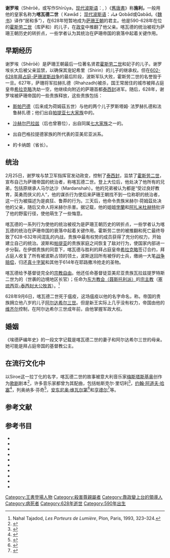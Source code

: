 {{Infobox royalty
|name=喀瓦德二世<br>{{lang|pal|𐭪𐭥𐭠𐭲}}
|royal house=萨珊王朝
|date of burial=
|religion=[[祆教|祆教]]
|death_place=达斯塔吉德（Dastagird）
|death_date={{death date and age|628|9|6|590|df=y}}
|birth_place=
|birth_date=590
|mother=玛利亚（莫里斯皇帝的女儿）
|father=[[霍斯劳二世|霍斯劳二世]]
|dynasty=
|issue=[[阿尔达希尔三世|阿尔达希尔三世]]
|title=伊朗人和非伊朗人的万王之王
|spouse=“罗马人”安祖伊（Anzoy the Roman）
|successor=[[阿尔达希尔三世|阿尔达希尔三世]]
|predecessor=[[霍斯劳二世|霍斯劳二世]]
|full name=
|coronation=
|reign=628年2月25日 –<br />628年9月6日
|succession=[[萨珊王朝|萨珊王朝]]的[[沙汉沙|沙汉沙]]
|caption=印有喀瓦德二世头像的硬币，628年制作于[[雷伊_(伊朗)|雷伊]]|image=Coin of the Sasanian king Kavad II (cropped), minted at Susa in 628.jpg
|place of burial=}}
'''谢罗埃'''（Shērōē，或写作Shīrūya，[[波斯语|现代波斯语]]：{{Lang|fa|شیرویه}}, ）《[[旧唐书|舊唐書]]》称'''施利，'''一般用他的皇家名称为'''喀瓦德二世'''（{{Lang-pal|'''𐭪𐭥𐭠𐭲'''}} Kawād； [[波斯语|现代波斯语]]：قباد Qobād或Qabād。《[[魏书|魏书]]》译作“居和多”），在628年短暂地成为[[萨珊王朝|萨珊王朝]]的君主。他是590-628年在位的[[霍斯劳二世|霍斯劳二世]]（库萨和）的儿子，在[[政變|政变]]中推翻了他父亲。喀瓦德的统治被视为萨珊王朝历史的转折点，一些学者认为其统治在萨珊帝国的衰落中起着关键作用。{{Sfn|Kia|2016}} 

== 早期经历 ==
谢罗埃（Shērōē）是萨珊王朝最后一位著名贤君[[霍斯劳二世|霍斯劳二世]]和妃子{{link-en|玛丽亚（莫里斯皇帝之女）|Maria (daughter of Maurice)|玛丽亚}}的儿子。谢罗埃长大后被父亲监禁，以确保其宠妃希里（Shirin）的儿子{{link-en|马尔达沙|Mardanshah (Sasanian prince)}}的继承权。但在[[拜占庭帝国-萨珊波斯战争_(602-628年)|602-628年拜占庭-萨珊波斯战争]]的最后阶段，波斯军队大败，霍斯劳二世的名誉毁于一旦。627年，萨珊将军拉赫扎德（Rhahzadh)被杀，国王常居住的城市{{link-en|达斯塔吉德|Dastagird}}被拜占庭皇帝[[希拉克略|希拉克略]]洗劫一空，他继续向附近的萨珊首都[[泰西封|泰西封]]进军。随后，628年，谢罗埃被萨珊帝国的一些贵族释放，这些贵族包括： 

*[[斯帕巴德|斯帕巴德]]{{link-en|法鲁克·荷姆茲|Farrukh Hormizd}}（后来成为荷姆茲五世）与他的两个儿子罗斯塔姆· 法罗赫扎德和法鲁赫扎德；他们出自[[伊朗七大家族|帕提亚七大家族]]中的{{link-en|伊斯帕布德罕家族|House of Ispahbudhan}}。 

*[[沙赫尔巴拉兹|沙赫尔巴拉兹]]（后也曾篡位），出自同属[[伊朗七大家族|七大家族]]之一的{{link-en|米黑兰家族|House of Mihran}}。 

*出自巴格拉提德家族的{{link-en|瓦拉兹提罗特斯二世|Varaztirots II Bagratuni}}所代表的亚美尼亚派系。 

*{{link-en|阿巴沙尔省|Abarshahr}}的卡纳朗（省长）。{{sfn|Pourshariati|2008|p=173}}

== 统治 ==
2月25日，谢罗埃与禁卫军指挥官{{link-en|阿斯帕德·古什纳斯普|Aspad Gushnasp}}发动政变，控制了[[泰西封|泰西封]]，监禁了[[霍斯劳二世|霍斯劳二世]]，宣布自己为萨珊帝国的统治者，称喀瓦德二世。登上大位后，他处决了他所有的兄弟，包括原继承人马尔达沙（Mardanshah）。{{Sfn|Shahbazi|2005}}他的兄弟被认为都是“受过良好教育，英勇而侠义的人”，{{Sfn|Shahbazi|2005}}他的谋杀行为使后来萨珊王朝找不到一位称职的统治者，这一行为被描述为是疯狂、鲁莽的行为。{{Sfn|Kia|2016}}三天后，他命令贵族米赫尔·荷姆茲处决他的父亲，随后又命人将米赫尔杀害。{{Sfn|Al-Tabari|1985–2007}}据记载，他的姐姐[[孛蘭|孛蘭]]和[[阿扎米杜赫特|阿扎米杜赫特]]批评了他的野蛮行径，使他萌生了一些悔意。{{Sfn|Al-Tabari|1985–2007}} 

喀瓦德的一系列行为使他的统治被视为是萨珊王朝历史的转折点，一些学者认为喀瓦德的统治在萨珊帝国的衰落中起着关键作用。{{Sfn|Kia|2016}}霍斯劳二世的被推翻和死亡最终导致了628-632年间混乱的内战，贵族中最有权势的成员获得了充分的权力，开始建立自己的统治。波斯和[[帕提亚|帕提亚]]的贵族家庭之间恢复了敌对行为，使国家内部进一步分裂。{{Sfn|Shahbazi|2005}}在伊朗贵族的同意下，喀瓦德与胜利的拜占庭皇帝[[希拉克略|希拉克略]]签订合约，拜占庭人收复了所有被波斯占领的领土，波斯送回所有被俘的士兵，缴纳一大笔[[战争赔款|战争赔偿]]，归还[[真十字架|真十字架]]和其他于614年在耶路撒冷抢走的圣物。{{Sfn|Oman|1893}} 

喀瓦德给予基督徒完全的[[宗教自由|宗教自由]]。{{Sfn|Neusner|1990}}他还任命基督徒亚美尼亚贵族瓦拉兹提罗特斯二世为{{link-en|萨珊亚美尼亚|Sasanian Armenia}}的{{link-en|马尔佐班|Marzban}}（世袭的边境地区长官）；任命{{link-en|伊绍亚布二世|Ishoyahb II}}为[[東方教會|东方教会（聂斯托利派）]]的[[宗主教|宗主教]]（[[東方亞述教會牧首列表|塞琉西亚-泰西封大公牧首]]）。<ref>Nahal Tajadod, ''Les Porteurs de Lumière'', Plon, Paris, 1993, 323–324.</ref> 

628年9月6日，喀瓦德二世死于瘟疫，这场瘟疫以他的名字命名，称{{link-en|谢罗埃瘟疫|Plague of Sheroe}}。帝国的{{link-en|乌祖尔甘|Wuzurgan}}贵族拥立他八岁的儿子[[阿尔达希尔三世|阿尔达希尔三世]]。但是新王实际上几乎没有权力，帝国由他的[[维齐尔|维齐尔]]{{link-en|马赫阿德胡尔·古什纳斯普|Mah-Adhur Gushnasp}}控制，在阿尔达希尔三世成年前，由他掌握军政大权。

== 婚姻 ==
《埃德萨编年史》的一段文字记载{{link-en|罗马人安佐伊|Anzoy the Roman}}是喀瓦德二世的妻子和阿尔达希尔三世的母亲。她可能是拜占庭帝国的基督教公主。{{Sfn|Martindale|Jones|Morris|1992}} 

== 在流行文化中 ==
以Siroe这一拉丁化的名字，喀瓦德二世的故事被意大利音乐家[[梅斯塔斯基奥|梅斯塔斯基奥]]创作为[[歌剧|歌剧]]剧本{{link-en|《谢罗埃》|Siroe (Metastasio)}}<ref>{{Cite web|title=Siroe re di Persia [Siroe](‘Siroes, King of Persia’)|url=https://doi.org/10.1093/gmo/9781561592630.article.O007805|accessdate=2002|author=Don.Neville|date=1992-12-01|format=|publisher=|language=}}</ref>，许多音乐家都曾为其配曲，包括帕斯克尔·里切利<ref>{{cite web|title=Siroe re di Persia (Errichelli)|url=http://corago.unibo.it/opera/0000364034|website=corago|publisher=University of Bologna|accessdate=2020-01-11|archive-date=2020-01-11|archive-url=https://web.archive.org/web/20200111221224/http://corago.unibo.it/opera/0000364034|dead-url=no}}</ref>，[[约翰·阿道夫·哈塞|约翰·阿道夫·哈塞]]<ref name="corago_hasse">{{cite web|title=Siroe re di Persia (Hasse)|url=http://corago.unibo.it/opera/7A00307859|website=corago|publisher=University of Bologna|accessdate=2020-01-11|archive-date=2019-01-19|archive-url=https://web.archive.org/web/20190119044643/http://corago.unibo.it/opera/7A00307859|dead-url=no}}</ref>，列奥纳多·芬奇<ref>{{cite web|title=Siroe re di Persia (Vinci)|url=http://corago.unibo.it/opera/APC0004691|website=corago|publisher=University of Bologna|accessdate=2020-01-11|archive-date=2019-12-07|archive-url=https://web.archive.org/web/20191207123949/http://corago.unibo.it/opera/APC0004691|dead-url=no}}</ref>，[[安东尼奥·维瓦尔第|安东尼奥·维瓦尔第]]<ref>{{cite web|title=Siroe re di Persia (Vivaldi)|url=http://corago.unibo.it/opera/APC0003746|website=corago|publisher=University of Bologna|accessdate=2020-01-11|archive-date=2020-01-11|archive-url=https://web.archive.org/web/20200111204224/http://corago.unibo.it/opera/APC0003746|dead-url=no}}</ref>和[[格奥尔格·弗里德里希·亨德尔|亨德尔]]<ref>{{cite web|title=Siroe re di Persia (Handel)|url=http://corago.unibo.it/opera/0000475503|website=corago|publisher=University of Bologna|accessdate=2020-01-11|archive-date=2020-01-11|archive-url=https://web.archive.org/web/20200111210759/http://corago.unibo.it/opera/0000475503|dead-url=no}}</ref>等。

== 参考文献 ==
<references group="" responsive="2"></references>


== 参考书目 ==

* {{Citation|last=Martindale|first=John R.|last2=Jones|first2=A.H.M.|last3=Morris|first3=John|title=The Prosopography of the Later Roman Empire, Volume III: AD 527–641|year=1992|publisher=Cambridge University Press|isbn=0-521-20160-8|url=https://books.google.com/books?id=fBImqkpzQPsC|accessdate=2020-07-11|archive-date=2019-10-27|archive-url=https://web.archive.org/web/20191027054811/https://books.google.com/books?id=fBImqkpzQPsC|dead-url=no}}
* {{Cite book|last=Morony|first=Michael G.|title=Iraq After The Muslim Conquest|url=https://books.google.com/books?id=uhjSiRAwGuEC|year=2005|origyear=1984|publisher=Gorgias Press LLC|isbn=978-1-59333-315-7|ref=harv|location=|pages=|access-date=2020-07-11|archive-date=2016-05-05|archive-url=https://web.archive.org/web/20160505004838/https://books.google.com/books?id=uhjSiRAwGuEC|dead-url=no}}
* {{Cite book|last=Neusner|first=Jacob|title=Judaism, Christianity, and Zoroastrianism in Talmudic Babylonia|year=1990|publisher=Scholars Press|isbn=9781555404741|ref=harv|location=|pages=}}
*  {{Citation|title=Decline and Fall of the Sasanian Empire: The Sasanian-Parthian Confederacy and the Arab Conquest of Iran|year=2008|given=Parvaneh|surname=Pourshariati|publisher=I.B. Tauris|isbn=978-1-84511-645-3}}
*{{cite encyclopedia | last = Shahbazi | first = A. Shapur | title = SASANIAN DYNASTY | url = http://www.iranicaonline.org/articles/sasanian-dynasty | year = 2005 | encyclopedia = Encyclopaedia Iranica, Online Edition | accessdate = 30 March 2014 | ref = harv | archive-date = 2017-11-17 | archive-url = https://web.archive.org/web/20171117000653/http://www.iranicaonline.org/articles/sasanian-dynasty | dead-url = no }}
* {{Cite book|last=Al-Tabari|first=Abu Ja'far Muhammad ibn Jarir|editor-last=Ehsan Yar-Shater|title=The History of Al-Ṭabarī.|volume=40 vols.|publisher=State University of New York Press|location=Albany, NY|date=1985–2007|ref=harv|year=|isbn=|pages=}}
* {{Cite book|title=Sasanian Persia: The Rise and Fall of an Empire|year=2009|publisher=I.B.Tauris|location=|editor-last=|editor-first=|last=Daryaee|first=Touraj|pages=1–240|isbn=0857716662|url=https://books.google.dk/books?id=LU0BAwAAQBAJ|ref=harv|access-date=2020-07-11|archive-date=2019-03-27|archive-url=https://web.archive.org/web/20190327090707/https://books.google.dk/books?id=LU0BAwAAQBAJ|dead-url=no}}
* {{Cite book|last=Kia|first=Mehrdad|title=The Persian Empire: A Historical Encyclopedia [2 volumes]: A Historical Encyclopedia|date=2016|publisher=ABC-CLIO|isbn=978-1610693912|url=https://books.google.dk/books?id=B5BHDAAAQBAJ&dq=false|ref=harv|access-date=2020-07-11|archive-date=2020-07-14|archive-url=https://web.archive.org/web/20200714182631/https://books.google.dk/books?id=B5BHDAAAQBAJ&dq=false|dead-url=no}}
* {{Citation|last=Kaegi|first=Walter Emil|title=Heraclius: Emperor of Byzantium|publisher=Cambridge University Press|year=2003|isbn=0-521-81459-6|url=https://books.google.com/books?id=tlNlFZ_7UhoC|postscript=.|accessdate=2020-07-11|archive-date=2019-08-27|archive-url=https://web.archive.org/web/20190827173403/https://books.google.com/books?id=tlNlFZ_7UhoC|dead-url=no}}
* {{Citation|last=Oman|first=Charles|title=Europe, 476–918, Volume 1|publisher=Macmillan|year=1893|url=https://books.google.com/books?id=N6A-AAAAYAAJ|postscript=.|accessdate=2020-07-11|archive-date=2016-06-09|archive-url=https://web.archive.org/web/20160609175649/https://books.google.com/books?id=N6A-AAAAYAAJ|dead-url=no}}

{{S-start}}
{{S-hou|[[萨珊王朝|萨珊王朝]]||||}}
{{S-bef|before=[[霍斯劳二世|霍斯劳二世]]}}
{{S-ttl|title=伊朗人和非伊朗人的万王之王|years=628年2月25日–628年9月6日}}
{{S-aft|after=[[阿尔达希尔三世|阿尔达希尔三世]]}}
{{s-end}}

{{薩珊王朝統治者}}
[[Category:王書登場人物|Category:王書登場人物]]
[[Category:殺害尊親屬者|Category:殺害尊親屬者]]
[[Category:靠政變上台的領導人|Category:靠政變上台的領導人]]
[[Category:病死者|Category:病死者]]
[[Category:628年逝世|Category:628年逝世]]
[[Category:590年出生|Category:590年出生]]